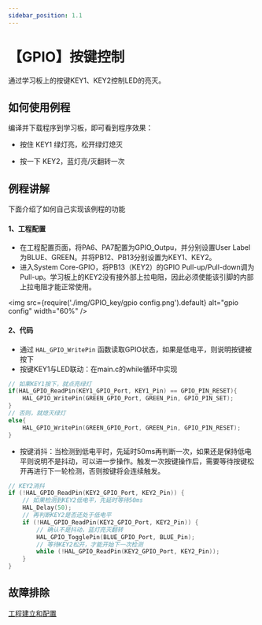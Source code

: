 ```yaml
---
sidebar_position: 1.1
---
```

# 【GPIO】按键控制

通过学习板上的按键KEY1、KEY2控制LED的亮灭。

## 如何使用例程

编译并下载程序到学习板，即可看到程序效果：

- 按住 KEY1 绿灯亮，松开绿灯熄灭

- 按一下 KEY2，蓝灯亮/灭翻转一次

## 例程讲解

下面介绍了如何自己实现该例程的功能

#### 1、工程配置

- 在工程配置页面，将PA6、PA7配置为GPIO_Outpu，并分别设置User Label为BLUE、GREEN。并将PB12、PB13分别设置为KEY1、KEY2。
- 进入System Core-GPIO，将PB13（KEY2）的GPIO Pull-up/Pull-down调为Pull-up。学习板上的KEY2没有接外部上拉电阻，因此必须使能该引脚的内部上拉电阻才能正常使用。

<img src={require('./img/GPIO_key/gpio config.png').default} alt="gpio config" width="60%" />

#### 2、代码

- 通过 `HAL_GPIO_WritePin` 函数读取GPIO状态，如果是低电平，则说明按键被按下
- 按键KEY1与LED联动：在main.c的while循环中实现

```c
// 如果KEY1按下，就点亮绿灯
if(HAL_GPIO_ReadPin(KEY1_GPIO_Port, KEY1_Pin) == GPIO_PIN_RESET){
    HAL_GPIO_WritePin(GREEN_GPIO_Port, GREEN_Pin, GPIO_PIN_SET);
}
// 否则，就熄灭绿灯
else{
    HAL_GPIO_WritePin(GREEN_GPIO_Port, GREEN_Pin, GPIO_PIN_RESET);
}
```

- 按键消抖：当检测到低电平时，先延时50ms再判断一次，如果还是保持低电平则说明不是抖动，可以进一步操作。触发一次按键操作后，需要等待按键松开再进行下一轮检测，否则按键将会连续触发。

```c
// KEY2消抖
if (!HAL_GPIO_ReadPin(KEY2_GPIO_Port, KEY2_Pin)) {
    // 如果检测到KEY2低电平，先延时等待50ms
    HAL_Delay(50);
    // 再判断KEY2是否还处于低电平
    if (!HAL_GPIO_ReadPin(KEY2_GPIO_Port, KEY2_Pin)) {
        // 确认不是抖动，蓝灯亮灭翻转
        HAL_GPIO_TogglePin(BLUE_GPIO_Port, BLUE_Pin);
        // 等待KEY2松开，才能开始下一次检测
        while (!HAL_GPIO_ReadPin(KEY2_GPIO_Port, KEY2_Pin));
    }
}
```

## 故障排除

[工程建立和配置](/docs/stm32/FAQ/TroubleShooting)